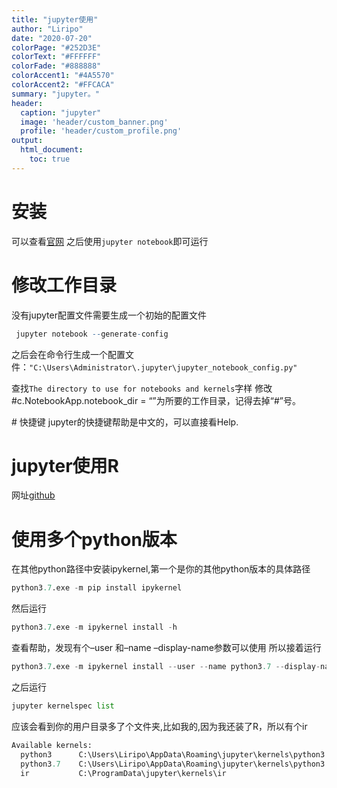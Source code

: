 ```yaml
---
title: "jupyter使用"
author: "Liripo"
date: "2020-07-20"
colorPage: "#252D3E"
colorText: "#FFFFFF"
colorFade: "#888888"
colorAccent1: "#4A5570"
colorAccent2: "#FFCACA"
summary: "jupyter。"
header:
  caption: "jupyter"
  image: 'header/custom_banner.png'
  profile: 'header/custom_profile.png'
output:
  html_document:
    toc: true
---
```


# 安装
可以查看[官网](https://jupyter.org/)
之后使用`jupyter notebook`即可运行

# 修改工作目录
没有jupyter配置文件需要生成一个初始的配置文件
```r
 jupyter notebook --generate-config
```
 之后会在命令行生成一个配置文件：`"C:\Users\Administrator\.jupyter\jupyter_notebook_config.py"`

 查找`The directory to use for notebooks and kernels`字样
 修改#c.NotebookApp.notebook_dir = “”为所要的工作目录，记得去掉“#”号。

 # 快捷键
jupyter的快捷键帮助是中文的，可以直接看Help.

# jupyter使用R
网址[github](https://github.com/IRkernel/IRkernel)

# 使用多个python版本

在其他python路径中安装ipykernel,第一个是你的其他python版本的具体路径
```python
python3.7.exe -m pip install ipykernel
```
然后运行
```python
python3.7.exe -m ipykernel install -h
```
查看帮助，发现有个--user 和--name --display-name参数可以使用
所以接着运行
```python
python3.7.exe -m ipykernel install --user --name python3.7 --display-name python3.7
```
之后运行
```python
jupyter kernelspec list
```
应该会看到你的用户目录多了个文件夹,比如我的,因为我还装了R，所以有个ir
```python
Available kernels:
  python3      C:\Users\Liripo\AppData\Roaming\jupyter\kernels\python3
  python3.7    C:\Users\Liripo\AppData\Roaming\jupyter\kernels\python3.7
  ir           C:\ProgramData\jupyter\kernels\ir
```
